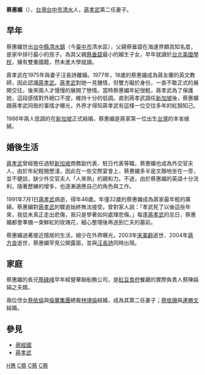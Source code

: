 '''蔡惠媚'''（{{bd|1959年|||}}），[[台灣|台灣]][[台中市|台中市]][[清水區_(台灣)|清水]]人，[[蔣孝武|蔣孝武]]第二任妻子。

==早年==
蔡惠媚世出[[台中縣|台中縣]][[清水區_(臺中市)|清水鎮]]（今[[臺中市|臺中市]]清水區），父親蔡垂碧在海運界頗具知名度，是家中排行最小的孩子。為其父親[[蔡垂碧|蔡垂碧]]最小的婚生子女，早年就讀於[[台北美國學校|台北美國學校]]，擁有雙重國籍，然未進大學就讀。

蔣孝武在1975年與妻子汪長詩離婚。1977年，18歲的蔡惠媚成為蔣友蘭的英文教師，因此認識[[蔣孝武|蔣孝武]]。[[蔣孝武|蔣孝武]]對她一見鍾情，但雙方礙於身份，一直不敢正式的展開交往，後來兩人才慢慢的展開了戀情。當時蔡惠媚年紀很輕，蔣孝武為了保護她，這段感情對外絕口不提，維持十分的低調。直到蔣孝武調任[[新加坡|新加坡]]後，蔡惠媚跟蔣孝武同居的事情才曝光，外界才得知蔣孝武有這樣一位交往多年的紅顏知己。

1986年兩人低調的在[[新加坡|新加坡]]正式結婚，蔡惠媚是蔣家第一位出生[[台灣|台灣]]的本省媳婦。

==婚後生活==
[[蔣孝武|蔣孝武]]曾經擔任過駐[[新加坡|新加坡]]商務副代表、駐日代表等職，蔡惠媚也成為外交官夫人，由於年紀輕閱歷淺，因此在一些交際宴會上，蔡惠媚多半是文靜地坐在一旁，並不健談，缺少外交官夫人「人來熟」的親和力。不過，由於蔡惠媚的英語十分流利，隨著歷練的增多，也逐漸適應自己的角色與工作。

1991年7月1日[[蔣孝武|蔣孝武]]病逝，得年46歲。年僅32歲的蔡惠媚成為蔣家最年輕的寡婦。蔡惠媚對[[蔣孝武|蔣孝武]]的驟逝始終無法接受。曾對家人說：「孝武死了以後這些年來，我從未真正走出悲傷，我只是學著如何處理悲傷。」每逢[[蔣孝武|蔣孝武]]的忌日，蔡惠媚都會準備一束鮮紅的玫瑰花，細心整理後再送到亡夫的墓前。

蔡惠媚過著接近隱居的生活，絕少在外界曝光，2003年[[宋美齡|宋美齡]]逝世、2004年[[蔣方良|蔣方良]]逝世，蔡惠媚罕見公開露面，並與[[汪長詩|汪長詩]]同時出現。

==家庭==


蔡惠媚的長兄[[蔡綠峰|蔡綠峰]]早年經營華聯船務公司，是[[紅豆食府|紅豆食府]]餐廳的實際負責人蔡陳娟娟之夫婿。

兩位侄女[[蔡依倫|蔡依倫]]與[[倫華集團|倫華集團]]總裁[[林靖倫|林靖倫]]結婚，成為其第二任妻子；[[蔡依珊|蔡依珊]]與[[連勝文|連勝文]]結婚。

==參見==
*[[蔣經國|蔣經國]]
*[[蔣孝武|蔣孝武]]

[[Category:蔡姓|H惠]]
[[Category:1959年出生|C蔡]]
[[Category:蔣氏家族|C蔡]]
[[Category:台中市人|C蔡]]